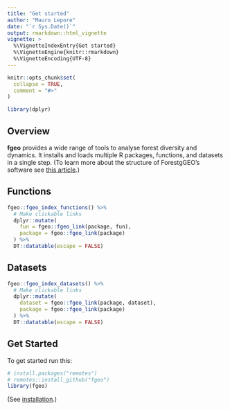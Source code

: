 ```yaml
---
title: "Get started"
author: "Mauro Lepore"
date: "`r Sys.Date()`"
output: rmarkdown::html_vignette
vignette: >
  %\VignetteIndexEntry{Get started}
  %\VignetteEngine{knitr::rmarkdown}
  %\VignetteEncoding{UTF-8}
---
```


```r
knitr::opts_chunk$set(
  collapse = TRUE,
  comment = "#>"
)

library(dplyr)
```

## Overview

__fgeo__ provides a wide range of tools to analyse forest diversity and dynamics. It installs and loads multiple R packages, functions, and datasets in a single step. (To learn more about the structure of ForestgGEO's software see [this article](https://goo.gl/c5X6qk).)

## Functions

```r
fgeo::fgeo_index_functions() %>% 
  # Make clickable links
  dplyr::mutate(
    fun = fgeo::fgeo_link(package, fun),
    package = fgeo::fgeo_link(package)
  ) %>% 
  DT::datatable(escape = FALSE)
```

## Datasets

```r
fgeo::fgeo_index_datasets() %>% 
  # Make clickable links
  dplyr::mutate(
    dataset = fgeo::fgeo_link(package, dataset),
    package = fgeo::fgeo_link(package)
  ) %>% 
  DT::datatable(escape = FALSE)
```

## Get Started

To get started run this:

```r
# install.packages("remotes")
# remotes::install_github("fgeo")
library(fgeo)
```

(See [installation](https://forestgeo.github.io/fgeo/#installation).)
